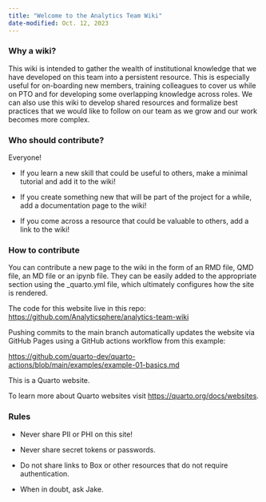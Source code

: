 ```yaml
---
title: "Welcome to the Analytics Team Wiki"
date-modified: Oct. 12, 2023
---
```


### Why a wiki?

This wiki is intended to gather the wealth of institutional knowledge that we have developed on this team into a persistent resource. This is especially useful for on-boarding new members, training colleagues to cover us while on PTO and for developing some overlapping knowledge across roles. We can also use this wiki to develop shared resources and formalize best practices that we would like to follow on our team as we grow and our work becomes more complex.

### Who should contribute?

Everyone!

-   If you learn a new skill that could be useful to others, make a minimal tutorial and add it to the wiki!

-   If you create something new that will be part of the project for a while, add a documentation page to the wiki!

-   If you come across a resource that could be valuable to others, add a link to the wiki!

### **How to contribute**

You can contribute a new page to the wiki in the form of an RMD file, QMD file, an MD file or an ipynb file. They can be easily added to the appropriate section using the \_quarto.yml file, which ultimately configures how the site is rendered.

The code for this website live in this repo: <https://github.com/Analyticsphere/analytics-team-wiki>

Pushing commits to the main branch automatically updates the website via GitHub Pages using a GitHub actions workflow from this example:

<https://github.com/quarto-dev/quarto-actions/blob/main/examples/example-01-basics.md>

This is a Quarto website.

To learn more about Quarto websites visit <https://quarto.org/docs/websites>.

### Rules

-   Never share PII or PHI on this site!

-   Never share secret tokens or passwords.

-   Do not share links to Box or other resources that do not require authentication.

-   When in doubt, ask Jake.
